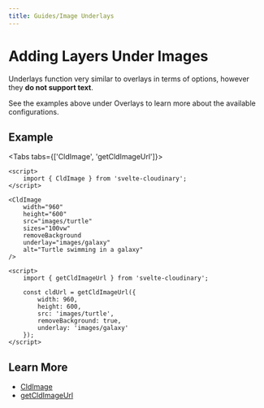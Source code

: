 ```yaml
---
title: Guides/Image Underlays
---
```


<script>


</script>

# Adding Layers Under Images

Underlays function very similar to overlays in terms of options, however they **do not support text**.

See the examples above under Overlays to learn more about the available configurations.

## Example

<div style="max-width: 500px; margin: 0 auto">
  <CldImage
    width="960"
    height="600"
    src={`images/turtle`}
    sizes="100vw"
    removeBackground
    underlay="images/galaxy"
    alt="Turtle swimming in a galaxy"
  />
</div>

<Tabs tabs={['CldImage', 'getCldImageUrl']}>
<Tab type="code" open title="CldImage">

```svelte
<script>
	import { CldImage } from 'svelte-cloudinary';
</script>

<CldImage
	width="960"
	height="600"
	src="images/turtle"
	sizes="100vw"
	removeBackground
	underlay="images/galaxy"
	alt="Turtle swimming in a galaxy"
/>
```

  </Tab>
  <Tab type="code" title="getCldImageUrl">

```svelte
<script>
	import { getCldImageUrl } from 'svelte-cloudinary';

	const cldUrl = getCldImageUrl({
		width: 960,
		height: 600,
		src: 'images/turtle',
		removeBackground: true,
		underlay: 'images/galaxy'
	});
</script>
```

  </Tab>
</Tabs>

## Learn More

- [CldImage](/cldimage/usage)
- [getCldImageUrl](/getcldimageurl/usage)